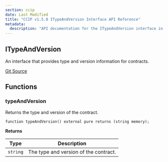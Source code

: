 ```yaml
---
section: ccip
date: Last Modified
title: "CCIP v1.5.0 ITypeAndVersion Interface API Reference"
metadata:
  description: "API documentation for the ITypeAndVersion interface in Chainlink CCIP v1.5.0, providing type and version information for contracts."
---
```



<CcipCommon callout="importCCIPPackage151" />

## ITypeAndVersion

An interface that provides type and version information for contracts.

[Git Source](https://github.com/smartcontractkit/ccip/tree/release/contracts-ccip-1.5.0/contracts/src/v0.8/shared/interfaces/ITypeAndVersion.sol)

## Functions

### typeAndVersion

Returns the type and version of the contract.

```solidity
function typeAndVersion() external pure returns (string memory);
```

**Returns**

| Type     | Description                           |
| -------- | ------------------------------------- |
| `string` | The type and version of the contract. |
